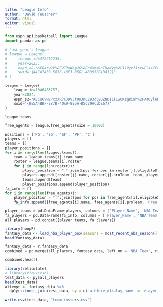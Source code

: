 ```yaml
---
title: "League Info"
author: "David Teuscher"
format: html
editor: visual
---
```


```python
from espn_api.basketball import League
import pandas as pd
```

```python
# Last year's league
# league = League(
#     league_id=472202235, 
#     year=2023, 
#     espn_s2='AEBorwQV%2F2TPoWagJQ%2FnQXm49nTkaNyq%2F119yvfirvwFl44JFngo3%2FPWx4Ck0Mot1lkSMIxaCJ%2Bj7Mjn1X%2BZT8Ti2K10S%2FRGElT8EDNo1R%2FRNJMlovd1Z%2FNtwQMsxCbXI1phegZwqNBsic53HRS9cl%2Bzd1mM6Khq7vAJb3iFgLYVJvMhqOL1t0KIRSJ4t0U7T%2Fi2ghTs4uN8taFQWUpBbAPV6lrtCXZswJk7WBri%2Bx2yUhuLGQCpd6zi1P4i2d8CoOaVj189bWI%2FvXmwnDn78bzeV%2F%2FEP%2F3PU4hPvwn7%2F7s4Yw%3D%3D', 
#     swid='{44CA7430-5856-48E3-85D1-48995BF4D412}'
# )
```

```python
league = League(
    league_id=1046453757, 
    year=2024, 
    espn_s2='AECu6vwVPxzXR7n39VJt0W3nC293dSyQZNDI1TLwUKzgWi9h%2FA80yl6NR9N%2BtTUxE3Svkd7UXeFpYkZHQWruYphpyAq%2FJ7xzKbw3lYIRez4cgn7JfBwjfwwRVndo2KbvntXQYqZOXZ5rT%2F3qSAIvdmP%2FlSw%2Bh%2F78nrxmWSrcNUCNta8KwZsz22Vg0QgmeH84zNAf36YjhjOaVVXnN0qdq9rPWe9aE7U7TVuac7KD0jWwAasJ8VnyVJ%2FAR2AT20LFDNVEFmB4ev9UHYPIA5o2t2M8qnW8ak%2BKHsi61gGSPzR6%2Bw%3D%3D', 
    swid='{BB5A4BBF-E87B-40A9-8E5A-B5C29AC5DE67}'
)
```

```python
league.teams
```

```python
free_agents = league.free_agents(size = 10000)
```

```python
positions = ['PG', 'SG', 'SF', 'PF', 'C']
players = []
teams = []
player_positions = []
for i in range(len(league.teams)):
    team = league.teams[i].team_name
    roster = league.teams[i].roster
    for j in range(len(roster)):
        player_position = ",".join([pos for pos in roster[j].eligibleSlots if pos in positions])
        players.append([roster[j].name, roster[j].proTeam, team, player_position])
        teams.append(team)
        player_positions.append(player_position)
fa_info = []
for i in range(len(free_agents)):
    player_position = ",".join([pos for pos in free_agents[i].eligibleSlots if pos in positions])
    fa_info.append([free_agents[i].name, free_agents[i].proTeam, 'Free Agent', player_position])
```

```python
player_teams = pd.DataFrame(players, columns = ['Player_Name', 'NBA Team','Team', 'Position'])
fa_players = pd.DataFrame(fa_info, columns = ['Player_Name', 'NBA Team', 'Team', 'Position'])
all_players = pd.concat([player_teams, fa_players])
```

```r
library(hoopR)
fantasy_data <- load_nba_player_box(seasons = most_recent_nba_season())
head(fantasy_data)
```

```python
fantasy_data = r.fantasy_data
combined = pd.merge(all_players, fantasy_data, left_on = 'NBA Team', right_on = 'team_abbreviation', how = 'left')

combined.head()
```

```r
library(reticulate)
# library(tidyverse)
test_data <- py$all_players
head(test_data)
attempt <- fantasy_data %>%
  dplyr::inner_join(test_data, by = c('athlete_display_name' = 'Player_Name', 'team_abbreviation' = 'NBA Team'))

write.csv(test_data, "team_rosters.csv")
```
